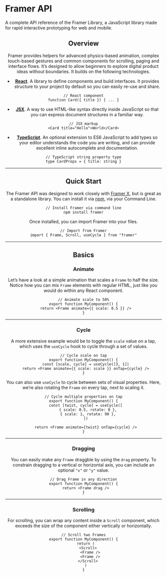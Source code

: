 <!-- 👋 Editing this file? Need help? → https://github.com/framer/api-docs/blob/master/CONTRIBUTING.md -->



<div>

# Framer API

<span className="lead">
  A complete API reference of the Framer Library, a
  JavaScript library made for rapid interactive prototyping
  for web and mobile.
</span>

</div>

<Header />

<div className="followed-by-list">

## Overview

Framer provides helpers for advanced physics-based animation, complex touch-based gestures and common components for scrolling, paging and interface flows. It’s designed to allow beginners to explore digital product ideas without boundaries. It builds on the following technologies.

</div>

<div>

- **[React](https://reactjs.org)**. A library to define
  components and build interfaces. It provides structure to
  your project by default so you can easily re-use and
  share.

</div>

```tsx
// React component
function Card({ title }) { ... }
```

<div>

- **[JSX](https://reactjs.org/docs/introducing-jsx.html)**. A way to use HTML-like syntax directly inside JavaScript so that you can express document structures in a familiar way.

</div>

```tsx
// JSX markup
<Card title="Hello">World</Card>
```

<div>

- **[TypeScript](https://www.typescriptlang.org/)**. An optional extension to ES6 JavaScript to add types so your editor understands the code you are writing, and can provide excellent inline autocomplete and documentation.

</div>

```tsx
// TypeScript string property type
type CardProps = { title: string }
```

---

## Quick Start

The Framer API was designed to work closely with [Framer X](https://framer.com), but is great as a standalone library. You can install it via [npm](https://www.npmjs.com/), via your Command Line.

```tsx
// Install Framer via command line
npm install framer
```

Once installed, you can import Framer into your files.

```tsx
// Import from Framer
import { Frame, Scroll, useCycle } from "framer"
```

---

## Basics

### Animate

<div>

Let’s have a look at a simple animation that scales a `Frame` to half the size. Notice how you can mix `Frame` elements with regular HTML, just like you would do within any React component.

<CTA name="Learn More" link="/api/examples/#animate" />

</div>

```tsx
// Animate scale to 50%
export function MyComponent() {
  return <Frame animate={{ scale: 0.5 }} />
}
```

---

### Cycle

A more extensive example would be to toggle the `scale` value on a tap, which uses the `useCycle` hook to cycle through a set of values.

```tsx
// Cycle scale on tap
export function MyComponent() {
  const [scale, cycle] = useCycle([3, 1])
  return <Frame animate={{ scale: scale }} onTap={cycle} />
}
```

<div>

You can also use `useCycle` to cycle between sets of visual properties.
Here, we’re also rotating the `Frame` on every tap, next to scaling it.

<CTA name="Learn More" link="/api/examples/#cycle" />

</div>

```tsx
// Cycle multiple properties on tap
export function MyComponent() {
  const [twist, cycle] = useCycle([
    { scale: 0.5, rotate: 0 },
    { scale: 1, rotate: 90 },
  ])

  return <Frame animate={twist} onTap={cycle} />
}
```

---

### Dragging

<div>

You can easily make any `Frame` draggble by using the `drag` property.
To constrain dragging to a vertical or horizontal axis, you can include an optional `"x"` or `"y"` value.

<CTA name="Learn More" link="/api/examples/#dragging" />

</div>

```tsx
// Drag Frame in any direction
export function MyComponent() {
  return <Frame drag />
}
```

---

### Scrolling

<div>

For scrolling, you can wrap any content inside a `Scroll` component, which exceeds the size of the component either vertically or horizontally.

<CTA name="Learn More" link="/api/examples/#scrolling" />

</div>

```tsx
// Scroll two Frames
export function MyComponent() {
  return (
    <Scroll>
      <Frame />
      <Frame />
    </Scroll>
  )
}
```
